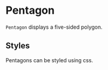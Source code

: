 
<Meta of={PentagonStories} />

# Pentagon

`Pentagon` displays a five-sided polygon.

<ArgTypes of={PentagonStories} />

## Styles

Pentagons can be styled using css.

<Canvas of={PentagonStories.Styled} />
